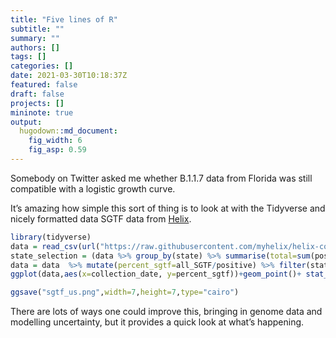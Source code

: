 ```yaml
---
title: "Five lines of R"
subtitle: ""
summary: ""
authors: []
tags: []
categories: []
date: 2021-03-30T10:18:37Z
featured: false
draft: false
projects: []
mininote: true
output: 
  hugodown::md_document:
    fig_width: 6 
    fig_asp: 0.59
---
```


Somebody on Twitter asked me whether B.1.1.7 data from Florida was still compatible with a logistic growth curve.

It's amazing how simple this sort of thing is to look at with the Tidyverse and nicely formatted data SGTF data from [Helix](https://github.com/myhelix/helix-covid19db). 
```r
library(tidyverse)
data = read_csv(url("https://raw.githubusercontent.com/myhelix/helix-covid19db/master/counts_by_state.csv"))
state_selection = (data %>% group_by(state) %>% summarise(total=sum(positive)) %>% filter(total>5000))$state
data = data  %>% mutate(percent_sgtf=all_SGTF/positive) %>% filter(state %in% state_selection)
ggplot(data,aes(x=collection_date, y=percent_sgtf))+geom_point()+ stat_smooth(method = "glm", method.args = list(family = "binomial"), se = FALSE,  fullrange=TRUE) +xlim(lubridate::ymd("2020-12-01"),lubridate::ymd("2021-04-30"))+labs(title="US SGTF",x="Date",y="Percent SGTF")+facet_wrap(~state)+theme_bw()+scale_y_continuous(label=scales::percent)
```

```r


ggsave("sgtf_us.png",width=7,height=7,type="cairo")
```

There are lots of ways one could improve this, bringing in genome data and modelling uncertainty, but it provides a quick look at what's happening.
